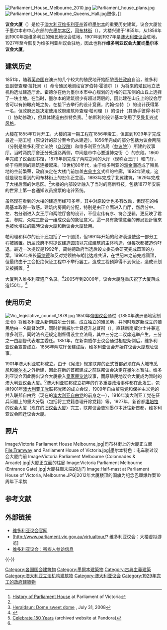 {{noteTA
|1=zh-cn:澳大利亚;zh-tw:澳大利亞;zh-hk:澳洲
|2=zh-hk:女皇;zh-tw:女王;zh-cn:女王
}}
[[Image:Parliament_House_Melbourne_2010.jpg|thumb]]
[[Image:Parliament_house_plans.jpg|thumb]]
[[File:Parliament_House_Melbourne_Queens_Hall.jpg|thumb]]塑像。]]

'''议会大厦'''（{{lang-en|Parliament House}}）是位于[[澳大利亚|澳大利亚]][[维多利亚州|维多利亚州]]首府[[墨尔本|墨尔本]]的重要历史建筑。议会大厦位于墨尔本市中心东部的[[东墨尔本区|东墨尔本区]]，[[司布林街|司布林街]]（{{lang-en|Spring Street}}）。大楼兴建于1855年，从1856年到1900年是维多利亚的殖民地议会驻地，1901年到1927年是[[澳大利亚议会|澳大利亚议会]]驻地，1927年至今恢复为维多利亚州议会驻地，因此也称作'''维多利亚议会大厦'''或'''墨尔本议会大厦'''。

==建筑历史==
1851年，随着[[大英帝国|英帝国]]在澳洲的几个较大的殖民地开始酝酿[[责任政府|责任政府]]自治，维多利亚副督查理·拉托貝（{{lang-en|Charles La Trobe}}）命令殖民地测绘官罗伯特·霍德尔（{{lang-en|Robert Hoddle}}）为将来的殖民地立法机构选址建造厅舍。霍德尔在他为墨尔本市中心规划的方格的正东侧的山丘上选择了一块土地。在当时，墨尔本的建筑很少有超过两层的，因此建在山丘上的议会厅舍可以有俯瞰府城之势。在接下去举行的设计竞赛，约翰·奈特（{{lang-en|John Knight}}）的设计获得第一名，但政府还是决定使用政府建筑师查理·帕司理（{{lang-en|Charles Pasley}}）的设计（其助手彼得·科尔（{{lang-en|Peter Kerr}}）协助修改），但具体建造由奈特负责。<ref name=vicparlhist>[http://www.parliament.vic.gov.au/about/the-parliament-building/history-of-the-building History of Parliament House] {{Wayback|url=http://www.parliament.vic.gov.au/about/the-parliament-building/history-of-the-building |date=20190620114046 }} at Parliament of Victoria</ref> 帕斯利的设计基本使用了[[罗曼式建筑|罗曼复兴式风格]]。

大楼在1855年12月开工，大楼的第一期工程在1856年竣工，但直到1929年才完成最近一期工程（原设计的部分至今仍未建造）。1856年完成的部分包括为议会两院（分别是维多利亚立法院（[[众议院|众议院]]）和维多利亚立法局（[[参议院|参议院]]））所建的议事厅。当时两院厅舍还分处道路两侧，中间是市中心要道博克街（{{lang-en|Bourke Street}}）的东段。1860年完成了议会图书馆，1879年则完成了两院之间的大厅（现称女王厅）和门厅，终于将两侧的建筑连接起来。19世纪80年代，由于维多利亚的[[淘金潮|淘金潮]]造成了殖民地的空前繁荣，政府决定在大楼门前加盖[[新古典主义建筑|古典主义]]式样的柱廊，1892年建成，这就是现在看到的司布林街上的宏伟正立面。1893年完成了北翼建筑，1929年完成了大楼后面的休息区。<ref name=vicparlhist/>大楼的内部设计融入了当时的高新科技，包括1877年安装的世界上第一套通知议员投票的电铃系统。

虽然现在看到的大楼的建造历经70多年，其中对原设计也多有改动，但现在的格局基本取得一致感。建筑内房间的分配，特别是由正立面进入门厅，然后分中、左、右分别进入女王厅和两院厅舍的设计，不但宏伟有序、符合逻辑，更反映了君主、参院、众院三部合一组成议会的象征意义。這一具有象徵意義的佈局設計後來也被坎培拉的臨時议会大廈和新议会大廈延用。

帕司理和科尔的设计还包括了一个圆顶，但1891年开始的经济衰退使这一部分工程被搁置。历届政府不时提议建造圆顶以完成建筑的主体构造，但每次都被造价吓退。最近一次提议是1992年，简纳德政府当选后设立委员会研究完成圆顶的方案。1996年州长[[简纳德|简纳德]]和反对党领袖布朗比达成共识，在世纪末之前完成圆顶，但最终由于工会拒绝保证工程中不举行罢工，造成工程预算得不到保证，造成计划又被搁置。<ref>[http://www.news.com.au/heraldsun/story/0,21985,24103916-5000117,00.html Heraldsun: Dome sweet dome] {{Wayback|url=http://www.news.com.au/heraldsun/story/0,21985,24103916-5000117,00.html |date=20080926225030 }}, July 31, 2008</ref>

大厦列入维多利亚遗产名录。<ref>{{cite VHD|802|Parliament House (including grounds, works and fences)|hr=1722|ho=175}}</ref>2005年到2006年，议会大厦隆重庆祝了大厦落成造150年。<ref>[http://pandora.nla.gov.au/pan/81719/20080507-1023/www.parliament.vic.gov.au/150th/index.html Celebrate 150 Years] (archived website at Pandora)</ref>

==使用历史==
[[File:Vic_legislative_council_1878.jpg|thumb]]
1850年[[英国议会|帝国议会]]通过《1850年澳洲诸地宪制法令》将维多利亚从[[新南威尔士|新南威尔士]]分离，成立独立的殖民地，并同时规定新成立的殖民地由一名副督治理，同时新南威尔士督抚升总督衔（{{lang-en|Governor-General}}），直辖新南威尔士并兼巡维多利亚。同时法令还规定副督得设立立法局，其中三分之二议席选举产生，三分之一由副督代表君主委任。1851年，在新南威尔士议会通过相应条例后，维多利亚议会宣告成立。1856年两院厅舍建成后，维多利亚议会开始在议会大厦现址议事。

1901年澳大利亚联邦成立。由于《宪法》规定联邦的正式首都必须在两大城市[[悉尼|悉尼]]和[[墨尔本|墨尔本]]之外新建，因此在新的首都建成之前联邦议会决定在墨尔本暂驻。维多利亚议会因此腾出议会大厦搬入[[皇家展览馆|皇家展览馆]]议事，而原殖民地议会大厦成为暂时的澳大利亚议会大厦。<ref name=vicparlhist/>澳大利亚联邦成立初年的许多重要政治事件都在此发生，包括1901年[[澳大利亚工党|澳大利亚工党]]联邦党团的成立会议，1909年自由贸易党和保护主义党的并入联邦自由党（现在的[[澳大利亚自由党|澳大利亚自由党]]的前身之一），1916年澳大利亚工党在征兵问题上的重大分裂（包括将工党籍总理开除党籍）等。1927年，新首都[[堪培拉|堪培拉]]的议会大厦（现在的[[旧议会大厦|旧议会大厦]]）完工，联邦议会告别墨尔本迁往新首都，维多利亚议会回迁议会大厦。

==照片==
<gallery>
Image:Victoria Parliament House Melbourne.jpg|司布林街上的大厦正立面
File:Tramway and Parliament House of Victoria.jpg|墨尔本特色：电车驶过议会大厦门前
Image:Victoria Parliament Melbourne (Colonnades & Arcade).jpg|大厦正立面的柱廊
Image:Victoria Parliament Melbourne (Entrance Gate).jpg|大厦柱廊末端的边门
Image:Half-mast at Parliament House of Victoria, Melbourne.JPG|2012年大厦楼顶的国旗为纪念巴厘爆炸案10周年下半旗
</gallery>

== 参考文献 ==
{{Reflist|2}}

== 外部链接 ==
{{Commons category|Parliament House, Melbourne}}
* [http://www.parliament.vic.gov.au/ 维多利亚议会官网]{{Wayback|url=http://www.parliament.vic.gov.au/ |date=20100212184904 }}
* [http://www.parliament.vic.gov.au/virtualtour/? 维多利亚议会：大楼虚拟游览]{{Wayback|url=http://www.parliament.vic.gov.au/virtualtour/ |date=20130909062923 }}
* [https://web.archive.org/web/20050619171922/http://accessibility.com.au/melbourne/historic/goldenmile/parli_ho.htm 维多利亚议会：残疾人参访信息]

{{-}}
{{澳大利亚议会建筑}}
{{Coord|display=title|-37.811055|144.97329|type:landmark_region:AU}}

[[Category:各国国会建筑物|Category:各国国会建筑物]]
[[Category:墨爾本建築物|Category:墨爾本建築物]]
[[Category:古典主義建築|Category:古典主義建築]]
[[Category:澳大利亚立法机构建筑物|Category:澳大利亚立法机构建筑物]]
[[Category:澳大利亚议会|Category:澳大利亚议会]]
[[Category:1929年完工的政府建築物|Category:1929年完工的政府建築物]]